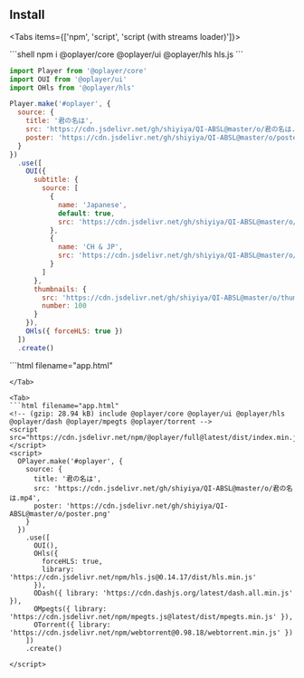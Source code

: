 
## Install

<Tabs items={['npm', 'script', 'script (with streams loader)']}>

<Tab>
```shell
npm i @oplayer/core @oplayer/ui @oplayer/hls hls.js
```

```js filename="app.js"
import Player from '@oplayer/core'
import OUI from '@oplayer/ui'
import OHls from '@oplayer/hls'

Player.make('#oplayer', {
  source: {
    title: '君の名は',
    src: 'https://cdn.jsdelivr.net/gh/shiyiya/QI-ABSL@master/o/君の名は.mp4',
    poster: 'https://cdn.jsdelivr.net/gh/shiyiya/QI-ABSL@master/o/poster.png'
  }
})
  .use([
    OUI({
      subtitle: {
        source: [
          {
            name: 'Japanese',
            default: true,
            src: 'https://cdn.jsdelivr.net/gh/shiyiya/QI-ABSL@master/o/君の名は-jp.srt'
          },
          {
            name: 'CH & JP',
            src: 'https://cdn.jsdelivr.net/gh/shiyiya/QI-ABSL@master/o/君の名は.srt'
          }
        ]
      },
      thumbnails: {
        src: 'https://cdn.jsdelivr.net/gh/shiyiya/QI-ABSL@master/o/thumbnails.jpg',
        number: 100
      }
    }),
    OHls({ forceHLS: true })
  ])
  .create()
```

</Tab>

<Tab>
```html filename="app.html"
<script src="https://cdn.jsdelivr.net/npm/@oplayer/core@latest/dist/index.min.js"></script>
<script src="https://cdn.jsdelivr.net/npm/@oplayer/ui@latest/dist/index.min.js"></script>
<script src="https://cdn.jsdelivr.net/npm/@oplayer/hls@latest/dist/index.min.js"></script>

<script>
  OPlayer.make('#oplayer', {
    source: {
      title: '君の名は',
      src: 'https://cdn.jsdelivr.net/gh/shiyiya/QI-ABSL@master/o/君の名は.mp4',
      poster: 'https://cdn.jsdelivr.net/gh/shiyiya/QI-ABSL@master/o/poster.png'
    }
  })
    .use([
      OUI({
        subtitle: {
          source: [
            {
              name: 'Japanese',
              default: true,
              src: 'https://cdn.jsdelivr.net/gh/shiyiya/QI-ABSL@master/o/君の名は-jp.srt',
            },
            {
              name: 'CH & JP',
              src: 'https://cdn.jsdelivr.net/gh/shiyiya/QI-ABSL@master/o/君の名は.srt',
            }
          ]
        },
        thumbnails: {
          src: 'https://cdn.jsdelivr.net/gh/shiyiya/QI-ABSL@master/o/thumbnails.jpg',
          number: 100
        }
      }),
      OHls({
        forceHLS: true,
        // will lazy load hls.js
        library: 'https://cdn.jsdelivr.net/npm/hls.js@0.14.17/dist/hls.min.js'
      })
    ])
    .create()
</script>

````
</Tab>

<Tab>
```html filename="app.html"
<!-- (gzip: 28.94 kB) include @oplayer/core @oplayer/ui @oplayer/hls @oplayer/dash @oplayer/mpegts @oplayer/torrent -->
<script src="https://cdn.jsdelivr.net/npm/@oplayer/full@latest/dist/index.min.js"></script>
<script>
  OPlayer.make('#oplayer', {
    source: {
      title: '君の名は',
      src: 'https://cdn.jsdelivr.net/gh/shiyiya/QI-ABSL@master/o/君の名は.mp4',
      poster: 'https://cdn.jsdelivr.net/gh/shiyiya/QI-ABSL@master/o/poster.png'
    }
  })
    .use([
      OUI(),
      OHls({
        forceHLS: true,
        library: 'https://cdn.jsdelivr.net/npm/hls.js@0.14.17/dist/hls.min.js'
      }),
      ODash({ library: 'https://cdn.dashjs.org/latest/dash.all.min.js' }),
      OMpegts({ library: 'https://cdn.jsdelivr.net/npm/mpegts.js@latest/dist/mpegts.min.js' }),
      OTorrent({ library: 'https://cdn.jsdelivr.net/npm/webtorrent@0.98.18/webtorrent.min.js' })
    ])
    .create()

</script>
````

</Tab>

</Tabs>
